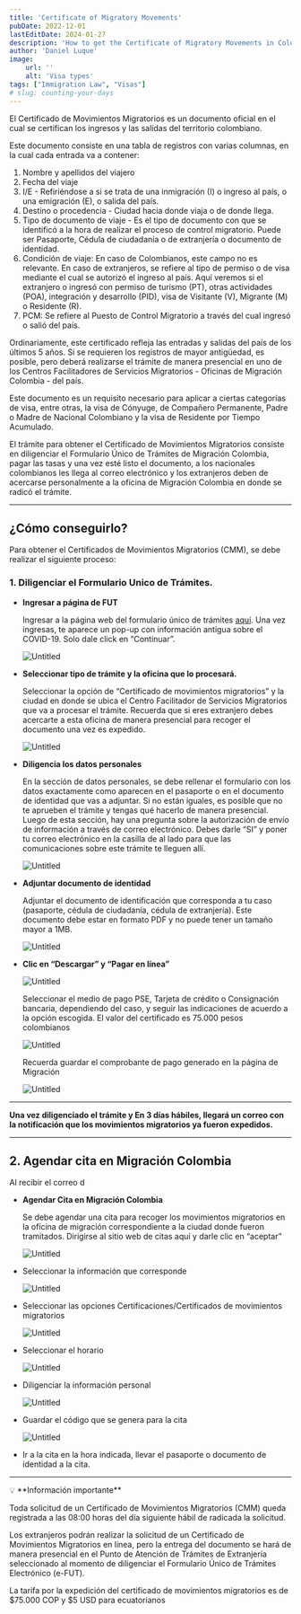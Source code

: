 ```yaml
---
title: 'Certificate of Migratory Movements'
pubDate: 2022-12-01
lastEditDate: 2024-01-27
description: 'How to get the Certificate of Migratory Movements in Colombia'
author: 'Daniel Luque'
image:
    url: ''
    alt: 'Visa types'
tags: ["Immigration Law", "Visas"]
# slug: counting-your-days
---
```

El Certificado de Movimientos Migratorios es un documento oficial en el cual se certifican los ingresos y las salidas del territorio colombiano.

Este documento consiste en una tabla de registros con varias columnas, en la cual cada entrada va a contener:

1. Nombre y apellidos del viajero
2. Fecha del viaje
3. I/E - Refiriéndose a si se trata de una inmigración (I) o ingreso al país, o una emigración (E), o salida del país.
4. Destino o procedencia - Ciudad hacia donde viaja o de donde llega.
5. Tipo de documento de viaje - Es el tipo de documento con que se identificó a la hora de realizar el proceso de control migratorio. Puede ser Pasaporte, Cédula de ciudadanía o de extranjería o documento de identidad.
6. Condición de viaje: En caso de Colombianos, este campo no es relevante. En caso de extranjeros, se refiere al tipo de permiso o de visa mediante el cual se autorizó el ingreso al país. Aquí veremos si el extranjero o ingresó con permiso de turismo (PT), otras actividades (POA), integración y desarrollo (PID), visa de Visitante (V), Migrante (M) o Residente (R).
7. PCM: Se refiere al Puesto de Control Migratorio a través del cual ingresó o salió del país. 

Ordinariamente, este certificado refleja las entradas y salidas del país de los últimos 5 años. Si se requieren los registros de mayor antigüedad, es posible, pero deberá realizarse el trámite de manera presencial en uno de los Centros Facilitadores de Servicios Migratorios - Oficinas de Migración Colombia - del país.

Este documento es un requisito necesario para aplicar a ciertas categorías de visa, entre otras, la visa de Cónyuge, de Compañero Permanente, Padre o Madre de Nacional Colombiano y la visa de Residente por Tiempo Acumulado.

El trámite para obtener el Certificado de Movimientos Migratorios consiste en diligenciar el Formulario Único de Trámites de Migración Colombia, pagar las tasas y una vez esté listo el documento, a los nacionales colombianos les llega al correo electrónico y los extranjeros deben de acercarse personalmente a la oficina de Migración Colombia en donde se radicó el trámite.

---

## ¿Cómo conseguirlo?

Para obtener el Certificados de Movimientos Migratorios (CMM), se debe realizar el siguiente proceso:

### 1. Diligenciar el Formulario Unico de Trámites.

- **Ingresar a página de FUT**
    
    Ingresar a la página web del formulario único de trámites [aquí](https://apps.migracioncolombia.gov.co/registro/public/formularioRegistro.jsf). Una vez ingresas, te aparece un pop-up con información antigua sobre el COVID-19. Solo dale click en “Continuar”.
    
    ![Untitled](https://prod-files-secure.s3.us-west-2.amazonaws.com/5ba766a1-ea5e-4bc0-88f5-29aa4760f982/79ebd02a-955a-4168-934c-1a51c9324f14/Untitled.png)
    
- **Seleccionar tipo de trámite y la oficina que lo procesará.**
    
    Seleccionar la opción de “Certificado de movimientos migratorios” y la ciudad en donde se ubica el Centro Facilitador de Servicios Migratorios que va a procesar el trámite. Recuerda que si eres extranjero debes acercarte a esta oficina de manera presencial para recoger el documento una vez es expedido.
    
    ![Untitled](https://prod-files-secure.s3.us-west-2.amazonaws.com/5ba766a1-ea5e-4bc0-88f5-29aa4760f982/2d188243-00db-4896-a505-77f89901f7a0/Untitled.png)
    
- **Diligencia los datos personales**
    
    En la sección de datos personales, se debe rellenar el formulario con los datos exactamente como aparecen en el pasaporte o en el documento de identidad que vas a adjuntar. Si no están iguales, es posible que no te aprueben el trámite y tengas qué hacerlo de manera presencial. 
    Luego de esta sección, hay una pregunta sobre la autorización de envío de información a través de correo electrónico. Debes darle “SI” y poner tu correo electrónico en la casilla de al lado para que las comunicaciones sobre este trámite te lleguen allí.
    
    ![Untitled](https://prod-files-secure.s3.us-west-2.amazonaws.com/5ba766a1-ea5e-4bc0-88f5-29aa4760f982/62d59339-4d8a-4131-9dba-3836269b9da6/Untitled.png)
    
- **Adjuntar documento de identidad**
    
    Adjuntar el documento de identificación que corresponda a tu caso (pasaporte, cédula de ciudadanía, cédula de extranjería). Este documento debe estar en formato PDF y no puede tener un tamaño mayor a 1MB.
    
    ![Untitled](https://prod-files-secure.s3.us-west-2.amazonaws.com/5ba766a1-ea5e-4bc0-88f5-29aa4760f982/271e3015-8737-4d03-999a-e0b610d16b4f/Untitled.png)
    
- **Clic en “Descargar” y “Pagar en línea”**
    
    ![Untitled](https://prod-files-secure.s3.us-west-2.amazonaws.com/5ba766a1-ea5e-4bc0-88f5-29aa4760f982/c8711055-bed8-4e32-8829-5c4d0fad7426/Untitled.png)
    
    Seleccionar el medio de pago PSE, Tarjeta de crédito o Consignación bancaria, dependiendo del caso, y seguir las indicaciones de acuerdo a la opción escogida. El valor del certificado es 75.000 pesos colombianos
    
    ![Untitled](https://prod-files-secure.s3.us-west-2.amazonaws.com/5ba766a1-ea5e-4bc0-88f5-29aa4760f982/c05c85b4-944c-42a9-8459-77f777b3787a/Untitled.png)
    
    Recuerda guardar el comprobante de pago generado en la página de Migración
    
    ![Untitled](https://prod-files-secure.s3.us-west-2.amazonaws.com/5ba766a1-ea5e-4bc0-88f5-29aa4760f982/596db2b6-9ebf-41f2-8d69-1ab8833d10f6/Untitled.png)
    

---

**Una vez diligenciado el trámite y En 3 días hábiles, llegará un correo con la notificación que los movimientos migratorios ya fueron expedidos.**

---

## 2. Agendar cita en Migración Colombia

Al recibir el correo d

- **Agendar Cita en Migración Colombia**
    
    Se debe agendar una cita para recoger los movimientos migratorios en la oficina de migración correspondiente a la ciudad donde fueron tramitados. Dirigirse al sitio web de citas aquí y darle clic en “aceptar”
    
    ![Untitled](https://prod-files-secure.s3.us-west-2.amazonaws.com/5ba766a1-ea5e-4bc0-88f5-29aa4760f982/8404e927-7b0b-4dff-984f-af35522dd511/Untitled.png)
    
- Seleccionar la información que corresponde
    
    ![Untitled](https://prod-files-secure.s3.us-west-2.amazonaws.com/5ba766a1-ea5e-4bc0-88f5-29aa4760f982/0b012d3f-71fd-417e-bc91-d07c440ed5a9/Untitled.png)
    
- Seleccionar las opciones Certificaciones/Certificados de movimientos migratorios
    
    ![Untitled](https://prod-files-secure.s3.us-west-2.amazonaws.com/5ba766a1-ea5e-4bc0-88f5-29aa4760f982/5a86ba3b-ba20-433d-b35e-4ff775f027d8/Untitled.png)
    
- Seleccionar el horario
    
    ![Untitled](https://prod-files-secure.s3.us-west-2.amazonaws.com/5ba766a1-ea5e-4bc0-88f5-29aa4760f982/e4f78753-a64c-4fd6-bcd8-246f47006e44/Untitled.png)
    
- Diligenciar la información personal
    
    ![Untitled](https://prod-files-secure.s3.us-west-2.amazonaws.com/5ba766a1-ea5e-4bc0-88f5-29aa4760f982/32ad63a8-15b1-46da-8e71-d6c0d9184c77/Untitled.png)
    
- Guardar el código que se genera para la cita
    
    ![Untitled](https://prod-files-secure.s3.us-west-2.amazonaws.com/5ba766a1-ea5e-4bc0-88f5-29aa4760f982/8bd1c836-d052-41c3-bb3d-f7501f4abf71/Untitled.png)
    
- Ir a la cita en la hora indicada, llevar el pasaporte o documento de identidad a la cita.

---

<aside>
💡 **Información importante**

Toda solicitud de un Certificado de Movimientos Migratorios (CMM) queda registrada a las 08:00 horas del día siguiente hábil de radicada la solicitud. 

Los extranjeros podrán realizar la solicitud de un Certificado de Movimientos Migratorios en línea, pero la entrega del documento se hará de manera presencial en el Punto de Atención de Trámites de Extranjería seleccionado al momento de diligenciar el Formulario Único de Trámites Electrónico (e-FUT).

La tarifa por la expedición del certificado de movimientos migratorios es de $75.000 COP y $5 USD para ecuatorianos

</aside>